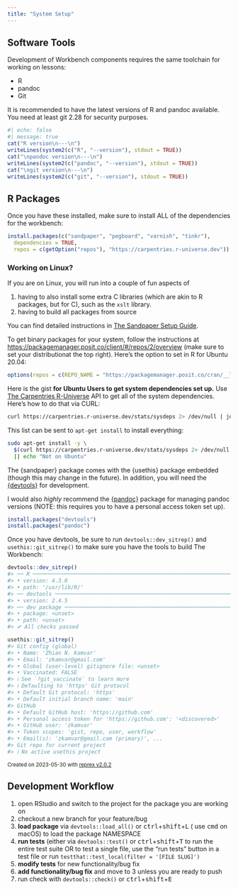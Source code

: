 ```yaml
---
title: "System Setup"
---
```


## Software Tools

Development of Workbench components requires the same toolchain for working on
lessons:

 - R
 - pandoc
 - Git

It is recommended to have the latest versions of R and pandoc available. You
need at least git 2.28 for security purposes.

```r
#| echo: false
#| message: true
cat("R version\n---\n")
writeLines(system2(c("R", "--version"), stdout = TRUE))
cat("\npandoc version\n---\n")
writeLines(system2(c("pandoc", "--version"), stdout = TRUE))
cat("\ngit version\n---\n")
writeLines(system2(c("git", "--version"), stdout = TRUE))
```


## R Packages

Once you have these installed, make sure to install ALL of the dependencies for
the workbench:

```.r
install.packages(c("sandpaper", "pegboard", "varnish", "tinkr"),
  dependencies = TRUE,
  repos = c(getOption("repos"), "https://carpentries.r-universe.dev"))
```

:::{.callout-tip}

### Working on Linux?

If you are on Linux, you will run into a couple of fun aspects of 

1. having to also install some extra C libraries (which are akin to R packages,
   but for C), such as the `xslt` library.
2. having to build all packages from source

You can find detailed instructions in [The Sandpaper Setup 
Guide](https://carpentries.github.io/sandpaper-docs/#infrastructure-r-packages-2).

To get binary packages for your system, follow the instructions at
<https://packagemanager.posit.co/client/#/repos/2/overview> (make sure to set
your distributionat the top right). Here's the option to set in R for Ubuntu
20.04:

```r
options(repos = c(REPO_NAME = "https://packagemanager.posit.co/cran/__linux__/focal/latest"))
```

Here is the gist **for Ubuntu Users to get system dependencies set up.** Use
[The Carpentries R-Universe](https://carpentries.r-universe.dev) API to get all
of the system dependencies. Here's how to do that via CURL:

```bash
curl https://carpentries.r-universe.dev/stats/sysdeps 2> /dev/null | jq -r '.headers[0] | select(. != null)'
```

This list can be sent to `apt-get install` to install everything:

```bash
sudo apt-get install -y \
  $(curl https://carpentries.r-universe.dev/stats/sysdeps 2> /dev/null | jq -r '.headers[0] | select(. != null)') 2> /dev/null \
  || echo "Not on Ubuntu"
```

:::


The {sandpaper} package comes with the {usethis} package embedded (though this
may change in the future). In addition, you will need the
[{devtools}](https://devtools.r-lib.org) for development.

I would also _highly_ recommend the [{pandoc}](https://cderv.github.io/pandoc/)
package for managing pandoc versions (NOTE: this requires you to have a 
personal access token set up).

```.r
install.packages("devtools")
install.packages("pandoc")
```

Once you have devtools, be sure to run `devtools::dev_sitrep()` and `usethis::git_sitrep()` to make sure you have the tools to build The Workbench:


``` r
devtools::dev_sitrep()
#> ── R ───────────────────────────────────────────────────────────────────────────
#> • version: 4.3.0
#> • path: '/usr/lib/R/'
#> ── devtools ────────────────────────────────────────────────────────────────────
#> • version: 2.4.5
#> ── dev package ─────────────────────────────────────────────────────────────────
#> • package: <unset>
#> • path: <unset>
#> ✔ All checks passed

usethis::git_sitrep()
#> Git config (global)
#> • Name: 'Zhian N. Kamvar'
#> • Email: 'zkamvar@gmail.com'
#> • Global (user-level) gitignore file: <unset>
#> • Vaccinated: FALSE
#> ℹ See `?git_vaccinate` to learn more
#> ℹ Defaulting to 'https' Git protocol
#> • Default Git protocol: 'https'
#> • Default initial branch name: 'main'
#> GitHub
#> • Default GitHub host: 'https://github.com'
#> • Personal access token for 'https://github.com': '<discovered>'
#> • GitHub user: 'zkamvar'
#> • Token scopes: 'gist, repo, user, workflow'
#> • Email(s): 'zkamvar@gmail.com (primary)', ...
#> Git repo for current project
#> ℹ No active usethis project
```

<sup>Created on 2023-05-30 with [reprex v2.0.2](https://reprex.tidyverse.org)</sup>


## Development Workflow

1. open RStudio and switch to the project for the package you are working on
2. checkout a new branch for your feature/bug
3. **load package** via `devtools::load_all()` or <kbd>ctrl</kbd>+<kbd>shift</kbd>+<kbd>L</kbd> (
   use <kbd>cmd</kbd> on macOS) to load the package NAMESPACE
4. **run tests** (either via `devtools::test()` or
   <kbd>ctrl</kbd>+<kbd>shift</kbd>+<kbd>T</kbd> to run the entire test suite
   OR to test a single file, use the "run tests" button in a test file or run
   `testthat::test_local(filter = '[FILE SLUG]')`
5. **modify tests** for new functionality/bug fix
6. **add functionality/bug fix** and move to 3 unless you are ready to push
7. run check with `devtools::check()` or <kbd>ctrl</kbd>+<kbd>shift</kbd>+<kbd>E</kbd>



